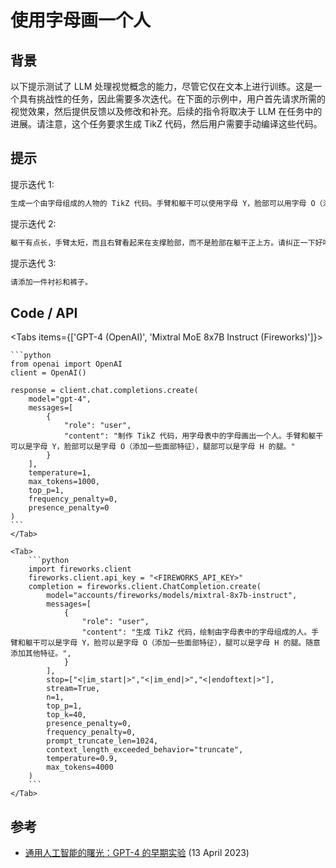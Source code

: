 # 使用字母画一个人


## 背景
以下提示测试了 LLM 处理视觉概念的能力，尽管它仅在文本上进行训练。这是一个具有挑战性的任务，因此需要多次迭代。在下面的示例中，用户首先请求所需的视觉效果，然后提供反馈以及修改和补充。后续的指令将取决于 LLM 在任务中的进展。请注意，这个任务要求生成 TikZ 代码，然后用户需要手动编译这些代码。

## 提示

提示迭代 1:
```markdown
生成一个由字母组成的人物的 TikZ 代码。手臂和躯干可以使用字母 Y，脸部可以用字母 O（添加一些面部特征），腿部可以使用字母 H 的腿部。可以添加其他特征。
```

提示迭代 2:
```markdown
躯干有点长，手臂太短，而且右臂看起来在支撑脸部，而不是脸部在躯干正上方。请纠正一下好吗？
```

提示迭代 3:
```markdown
请添加一件衬衫和裤子。
```

## Code / API

<Tabs items={['GPT-4 (OpenAI)', 'Mixtral MoE 8x7B Instruct (Fireworks)']}>
    <Tab>
  
    ```python
    from openai import OpenAI
    client = OpenAI()

    response = client.chat.completions.create(
        model="gpt-4",
        messages=[
            {
                "role": "user",
                "content": "制作 TikZ 代码，用字母表中的字母画出一个人。手臂和躯干可以是字母 Y，脸部可以是字母 O（添加一些面部特征），腿部可以是字母 H 的腿。"
            }
        ],
        temperature=1,
        max_tokens=1000,
        top_p=1,
        frequency_penalty=0,
        presence_penalty=0
    )
    ```
    </Tab>

    <Tab>
        ```python
        import fireworks.client
        fireworks.client.api_key = "<FIREWORKS_API_KEY>"
        completion = fireworks.client.ChatCompletion.create(
            model="accounts/fireworks/models/mixtral-8x7b-instruct",
            messages=[
                {
                    "role": "user",
                    "content": "生成 TikZ 代码，绘制由字母表中的字母组成的人。手臂和躯干可以是字母 Y，脸可以是字母 O（添加一些面部特征），腿可以是字母 H 的腿。随意添加其他特征。",
                }
            ],
            stop=["<|im_start|>","<|im_end|>","<|endoftext|>"],
            stream=True,
            n=1,
            top_p=1,
            top_k=40,
            presence_penalty=0,
            frequency_penalty=0,
            prompt_truncate_len=1024,
            context_length_exceeded_behavior="truncate",
            temperature=0.9,
            max_tokens=4000
        )
        ```
    </Tab>


</Tabs>

## 参考
- [通用人工智能的曙光：GPT-4 的早期实验](https://arxiv.org/abs/2303.12712) (13 April 2023)